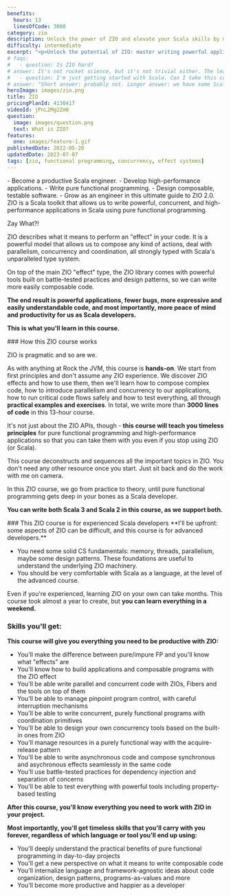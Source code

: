 ```yaml
---
benefits:
  hours: 13
  linesOfCode: 3000
category: zio
description: Unlock the power of ZIO and elevate your Scala skills by mastering parallelism, concurrency, and pure functional programming. This course focuses on one of the most exciting tools in the Scala ecosystem, providing hands-on experience to build robust, high-performance applications.
difficulty: intermediate
excerpt: "<p>Unlock the potential of ZIO: master writing powerful applications with parallelism, concurrency, and pure functional programming</p>"
# faqs:
#   - question: Is ZIO hard?
# answer: It's not rocket science, but it's not trivial either. The learning curve is steep if you're doing it on your own. Materials are scarce. That's why I made this course, to compress your learning time to just a couple of days, with a smooth progression and lots of practice.
#   - question: I'm just getting started with Scala. Can I take this course?
# answer: "Short answer: probably not. Longer answer: we have some Scala starter code at the beginning of the course, but that won't replace the kind of experience we need for this course. I recommend you check out the Scala essentials and advanced courses first before coming back here."
heroImage: images/zio.png
title: ZIO
pricingPlanId: 4130417
videoId: jPnL2Mg2Zm0
question:
  image: images/question.png
  text: What is ZIO?
features:
  one: images/feature-1.gif
publishedDate: 2022-05-20
updatedDate: 2023-07-07
tags: [zio, functional programming, concurrency, effect systems]
---
```



<CourseLayout>
<Fragment slot="goal">
- Become a productive Scala engineer.
- Develop high-performance applications.
- Write pure functional programming.
- Design composable, testable software.
- Grow as an engineer in this ultimate guide to ZIO 2.0.
</Fragment>
<Fragment slot="question">
ZIO is a Scala toolkit that allows us to write powerful, concurrent, and high-performance applications in Scala using pure functional programming.

Zay What?!

ZIO describes what it means to perform an "effect" in your code. It is a powerful model that allows us to compose any kind of actions, deal with parallelism, concurrency and coordination, all strongly typed with Scala's unparalleled type system.

On top of the main ZIO "effect" type, the ZIO library comes with powerful tools built on battle-tested practices and design patterns, so we can write more easily composable code.

**The end result is powerful applications, fewer bugs, more expressive and easily understandable code, and most importantly, more peace of mind and productivity for us as Scala developers.**

**This is what you'll learn in this course.**

</Fragment>
<Fragment slot="feature1">
### How this ZIO course works

ZIO is pragmatic and so are we.

As with anything at Rock the JVM, this course is **hands-on**. We start from first principles and don't assume any ZIO experience. We discover ZIO effects and how to use them, then we'll learn how to compose complex code, how to introduce parallelism and concurrency to our applications, how to run critical code flows safely and how to test everything, all through **practical examples and exercises**. In total, we write more than **3000 lines of code** in this 13-hour course.

It's not just about the ZIO APIs, though - **this course will teach you timeless principles** for pure functional programming and high-performance applications so that you can take them with you even if you stop using ZIO (or Scala).

This course deconstructs and sequences all the important topics in ZIO. You don't need any other resource once you start. Just sit back and do the work with me on camera.

In this ZIO course, we go from practice to theory, until pure functional programming gets deep in your bones as a Scala developer.

**You can write both Scala 3 and Scala 2 in this course, as we support both.**

</Fragment>
<Fragment slot="skills">
### This ZIO course is for experienced Scala developers
**I'll be upfront: some aspects of ZIO can be difficult, and this course is for advanced developers.**

- You need some solid CS fundamentals: memory, threads, parallelism, maybe some design patterns. These foundations are useful to understand the underlying ZIO machinery.
- You should be very comfortable with Scala as a language, at the level of the advanced course.

Even if you're experienced, learning ZIO on your own can take months. This course took almost a year to create, but **you can learn everything in a weekend.**

### Skills you'll get:

**This course will give you everything you need to be productive with ZIO:**

- You'll make the difference between pure/impure FP and you'll know what "effects" are
- You'll know how to build applications and composable programs with the ZIO effect
- You'll be able write parallel and concurrent code with ZIOs, Fibers and the tools on top of them
- You'll be able to manage pinpoint program control, with careful interruption mechanisms
- You'll be able to write concurrent, purely functional programs with coordination primitives
- You'll be able to design your own concurrency tools based on the built-in ones from ZIO
- You'll manage resources in a purely functional way with the acquire-release pattern
- You'll be able to write asynchronous code and compose synchronous and asychronous effects seamlessly in the same code
- You'll use battle-tested practices for dependency injection and separation of concerns
- You'll be able to test everything with powerful tools including property-based testing

**After this course, you'll know everything you need to work with ZIO in your project.**

**Most importantly, you'll get timeless skills that you'll carry with you forever, regardless of which language or tool you'll end up using:**

- You'll deeply understand the practical benefits of pure functional programming in day-to-day projects
- You'll get a new perspective on what it means to write composable code
- You'll internalize language and framework-agnostic ideas about code organization, design patterns, programs-as-values and more
- You'll become more productive and happier as a developer

</Fragment>
</CourseLayout>
